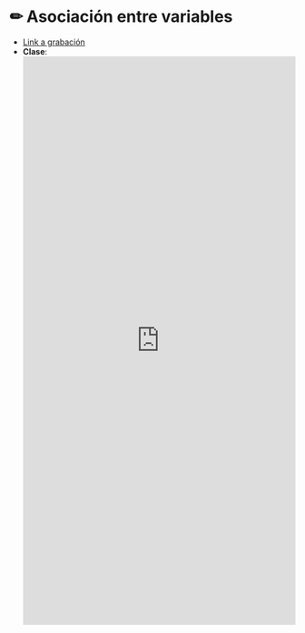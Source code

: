 # &#9999; Asociación entre variables {-}

* <a href="https://www.google.cl" target="_blank">Link a grabación</a>
* **Clase**:
<iframe src="http://docs.google.com/gview?url=https://admisionyregistros.uc.cl/images/pdf/folletos_carreras/estadistica.pdf&embedded=true" style="width:100%; height:1000px;" frameborder="0">PDF de la clase</iframe>